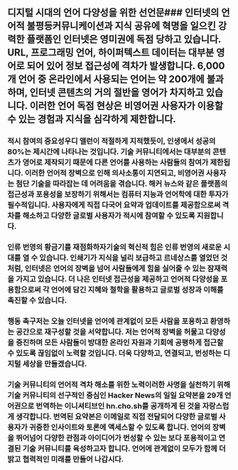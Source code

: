 
<Steps>

## 디지털 시대의 언어 다양성을 위한 선언문### 인터넷의 언어적 불평등커뮤니케이션과 지식 공유에 혁명을 일으킨 강력한 플랫폼인 인터넷은 영미권에 독점 당하고 있습니다. URL, 프로그래밍 언어, 하이퍼텍스트 데이터는 대부분 영어로 되어 있어 정보 접근성에 격차가 발생합니다. 6,000개 언어 중 온라인에서 사용되는 언어는 약 200개에 불과하며, 인터넷 콘텐츠의 거의 절반을 영어가 차지하고 있습니다. 이러한 언어 독점 현상은 비영어권 사용자가 이용할 수 있는 경험과 지식을 심각하게 제한합니다.

### 적시 참여의 중요성우디 앨런이 적절하게 지적했듯이, 인생에서 성공의 80%는 제시간에 나타나는 것입니다. 기술 커뮤니티에서는 대부분의 콘텐츠가 영어로 제작되기 때문에 다른 언어를 사용하는 사람들의 참여가 제한됩니다. 이러한 언어적 장벽으로 인해 의사소통이 지연되고, 비영어권 사용자는 첨단 기술을 따라잡는 데 어려움을 겪습니다. 해커 뉴스와 같은 플랫폼의 접근성과 포용성을 보장하기 위해서는 컴퓨터 지능과 언어학에 대한 투자가 필수적입니다. 사용자에게 직접 다국어 요약과 업데이트를 제공함으로써 격차를 해소하고 다양한 글로벌 사용자가 적시에 참여할 수 있도록 지원합니다.

### 인류 번영의 황금기를 재점화하자기술의 혁신적 힘은 인류 번영의 새로운 시대를 열 수 있습니다. 인쇄기가 지식을 널리 보급하고 르네상스를 열었던 것처럼, 인터넷은 언어의 장벽을 넘어 사람들에게 힘을 실어줄 수 있는 잠재력을 가지고 있습니다. 더 나은 인터넷 접근성을 제공하고 언어적 다양성을 포용함으로써 각 언어에 담긴 지혜와 철학을 활용하고 글로벌 성장과 이해를 촉진할 수 있습니다.

### 행동 촉구저는 오늘 인터넷을 언어에 관계없이 모든 사람을 포용하고 환영하는 공간으로 재구성할 것을 서약합니다. 저는 언어적 장벽을 허물고 다양성을 증진하며 모든 사람들이 방대한 온라인 자원과 기회에 공평하게 접근할 수 있도록 끊임없이 노력할 것입니다. 더욱 다양하고, 연결되고, 번성하는 디지털 세상을 만들겠습니다.

### 기술 커뮤니티의 언어적 격차 해소를 위한 노력이러한 사명을 실천하기 위해 기술 커뮤니티의 선구적인 중심인 Hacker News의 일일 요약본을 29개 언어권으로 번역하는 이니셔티브인 hn.cho.sh를 공개하게 된 것을 자랑스럽게 생각합니다. 번역된 요약본은 이메일로 직접 전달되어 다양한 글로벌 사용자가 귀중한 인사이트와 토론에 액세스할 수 있도록 합니다. 언어의 장벽을 뛰어넘어 다양한 관점과 아이디어가 번성할 수 있는 보다 포용적이고 연결된 기술 커뮤니티를 육성하고자 합니다. 언어에 관계없이 모두가 함께 더 밝고 협력적인 미래를 만들어 나갑시다.

</Steps>
